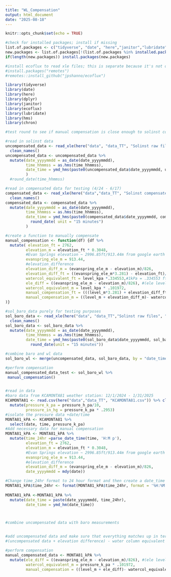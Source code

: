 ---
title: "WL_Compensation"
output: html_document
date: "2025-08-18"
---

```{r setup, include=FALSE}
knitr::opts_chunk$set(echo = TRUE)
```

```{r}
#check for installed packages; install if missing 
list.of.packages <- c("tidyverse", "date", "here","janitor","lubridate","chron" )
new.packages <- list.of.packages[!(list.of.packages %in% installed.packages()[,"Package"])]
if(length(new.packages)) install.packages(new.packages)

#install ecoflux to read xle files; this is separate because it's not on CRAN
#install.packages("remotes")
#remotes::install_github("jpshanno/ecoflux")

library(tidyverse)
library(date)
library(here)
library(dplyr)
library(janitor)
library(ecoflux)
library(lubridate)
library(hms)
library(chron)
```

```{r}
#test round to see if manual compensation is close enough to solinst compensated data

#read in solinst data
uncompensated_data <- read_xle(here("data", "data_TT", "Solinst raw files", "2196341_EVN_2025_06_17_220445.xle")) %>%
  clean_names()
uncompensated_data <- uncompensated_data %>%   
  mutate(date_yyyymmdd = as_date(date_yyyymmdd),
         time_hhmmss = as.hms(time_hhmmss), 
         date_time = ymd_hms(paste0(uncompensated_data$date_yyyymmdd, uncompensated_data$time_hhmmss)) %>% round_date( unit = "15 minutes") #round to the nearest 15 minutes so that it matches with the data from the website
         )
  #round_date(time_hhmmss)

#read in compensated data for testing (4/24 - 6/17)
compensated_data <- read_xle(here("data","data_TT", "Solinst compensated files", "2196341_EVN_2025_06_17_220445Compensated.xle"))%>%
  clean_names()
compensated_data <- compensated_data %>% 
  mutate(date_yyyymmdd = as_date(date_yyyymmdd),
         time_hhmmss = as.hms(time_hhmmss), 
         date_time = ymd_hms(paste0(compensated_data$date_yyyymmdd, compensated_data$time_hhmmss)) %>% 
           round_date( unit = "15 minutes")
         )

#create a function to manually compensate
manual_compensation <- function(df) {df %>% 
  mutate( elevation_ft = 2762,
         elevation_m = elevation_ft * 0.3048,
         #Evan Springs elevation ~ 2996.85ft/913.44m from google earth
         evanspring_ele_m = 913.44,
         #elevation_difference
         elevation_diff_m = (evanspring_ele_m - elevation_m)/826,
         elevation_diff_ft = ((evanspring_ele_m*3.281) - elevation_ft)/826,
         watercol_equivalent_ft = level_kpa *.334553,#1kPa = .334553 ft water column equivalent; .101972 m/kPa water column equivalent
         ele_diff = ((evanspring_ele_m - elevation_m)/826), #(ele level logger - ele weatherstation) /826
         watercol_equivalent_m = level_kpa * .101972,
         manual_compensation_ft = (((level_m*3.281) + elevation_diff_ft)- watercol_equivalent_ft),
         manual_compensation_m = ((level_m + elevation_diff_m)- watercol_equivalent_m) 
)}

#sol_baro_data purely for testing purposes
sol_baro_data <- read_xle(here("data", "data_TT","Solinst raw files", "2197653_EVN_BARO_2025_06_17_215946.xle"))%>%
  clean_names()
sol_baro_data <- sol_baro_data %>% 
  mutate(date_yyyymmdd = as_date(date_yyyymmdd),
         time_hhmmss = as.hms(time_hhmmss), 
         date_time = ymd_hms(paste0(sol_baro_data$date_yyyymmdd, sol_baro_data$time_hhmmss))%>% 
           round_date(unit = "15 minutes")) 

#combine baro and wl data
sol_baro_wl <- merge(uncompensated_data, sol_baro_data, by = "date_time")

#perform compensation
manual_compensated_data_test <- sol_baro_wl %>% 
 manual_compensation()



```

```{r}
#read in data 
#baro data from KCAMONTA81 weather station: 12/1/2024 - 1/31/2025
KCAMONTA81 <- read.csv(here("data","data_TT", "KCAMONTA81.csv")) %>% clean_names() %>% 
  mutate(pressure_k_pa = pressure_h_pa/10,
         pressure_in_hg = pressure_k_pa * .2953)
#isolate the pressure data +date/time
MONTA81_kPA <- KCAMONTA81 %>% 
  select(date, time, pressure_k_pa) 
#Add necessary data for manual compensation
MONTA81_kPA <- MONTA81_kPA %>%   
  mutate(time_24hr =parse_date_time(time, 'H:M p'),
         elevation_ft = 2762,
         elevation_m = elevation_ft * 0.3048,
         #Evan Springs elevation ~ 2996.85ft/913.44m from google earth
         evanspring_ele_m = 913.44,
         #elevation_difference
         elevation_diff_m = (evanspring_ele_m - elevation_m)/826,
         date_yyyymmdd = mdy(date))

#Change time_24hr format to 24 hour format and then create a date_time column combining the date and 24 hr time columns
MONTA81_kPA$time_24hr <- format(MONTA81_kPA$time_24hr, format = '%H:%M') 
  
MONTA81_kPA <-MONTA81_kPA %>% 
  mutate(date_time = paste(date_yyyymmdd, time_24hr),
         date_time = ymd_hm(date_time))



#combine uncompensated data with baro measurements


#add uncompensated data and make sure that everything matches up in terms of timing
#(uncompensated data + elevation difference) - water column equivalent = manual compensation

```
```{r}
#perform compensation
manual_compensated_data <- MONTA81_kPA %>% 
  mutate(ele_diff = ((evanspring_ele_m - elevation_m)/826), #(ele level logger - ele weatherstation) /826
         watercol_equivalent_m = pressure_k_pa * .101972,
         manual_compensation = ((level_m + ele_diff)- watercol_equivalent_m))#1kPa = .334553 ft water column equivalent; .101972 m water column equivalent
```



